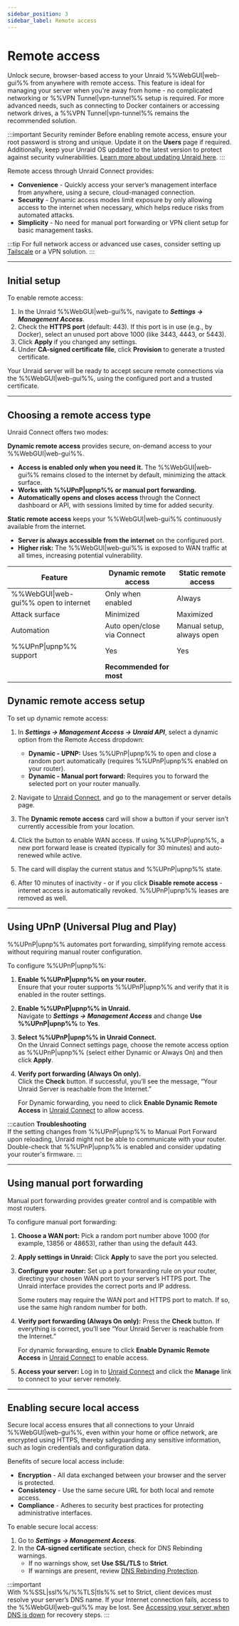 ```yaml
---
sidebar_position: 3
sidebar_label: Remote access
---
```



# Remote access

Unlock secure, browser-based access to your Unraid %%WebGUI|web-gui%% from anywhere with remote access. This feature is ideal for managing your server when you're away from home - no complicated networking or %%VPN Tunnel|vpn-tunnel%% setup is required. For more advanced needs, such as connecting to Docker containers or accessing network drives, a %%VPN Tunnel|vpn-tunnel%% remains the recommended solution.

:::important Security reminder
Before enabling remote access, ensure your root password is strong and unique. Update it on the **Users** page if required. Additionally, keep your Unraid OS updated to the latest version to protect against security vulnerabilities. [Learn more about updating Unraid here](../unraid-os/system-administration/maintain-and-update/upgrading-unraid.mdx).
:::

Remote access through Unraid Connect provides:

- **Convenience** - Quickly access your server’s management interface from anywhere, using a secure, cloud-managed connection.
- **Security** - Dynamic access modes limit exposure by only allowing access to the internet when necessary, which helps reduce risks from automated attacks.
- **Simplicity** - No need for manual port forwarding or VPN client setup for basic management tasks.

:::tip
For full network access or advanced use cases, consider setting up [Tailscale](../unraid-os/system-administration/secure-your-server/tailscale.mdx) or a VPN solution.
:::

---

## Initial setup

To enable remote access:

1. In the Unraid %%WebGUI|web-gui%%, navigate to ***Settings → Management Access***.
2. Check the **HTTPS port** (default: 443). If this port is in use (e.g., by Docker), select an unused port above 1000 (like 3443, 4443, or 5443).
3. Click **Apply** if you changed any settings.
4. Under **CA-signed certificate file**, click **Provision** to generate a trusted certificate.

Your Unraid server will be ready to accept secure remote connections via the %%WebGUI|web-gui%%, using the configured port and a trusted certificate.

---

## Choosing a remote access type

Unraid Connect offers two modes:

<Tabs>
<TabItem value="dynamic" label="Dynamic remote access">

**Dynamic remote access** provides secure, on-demand access to your %%WebGUI|web-gui%%.

- **Access is enabled only when you need it.** The %%WebGUI|web-gui%% remains closed to the internet by default, minimizing the attack surface.
- **Works with %%UPnP|upnp%% or manual port forwarding.**
- **Automatically opens and closes access** through the Connect dashboard or API, with sessions limited by time for added security.

</TabItem>
<TabItem value="static" label="Static remote access">

**Static remote access** keeps your %%WebGUI|web-gui%% continuously available from the internet.

- **Server is always accessible from the internet** on the configured port.
- **Higher risk:** The %%WebGUI|web-gui%% is exposed to WAN traffic at all times, increasing potential vulnerability.

</TabItem>
</Tabs>

| Feature                  | Dynamic remote access        | Static remote access        |
|--------------------------|-----------------------------|-----------------------------|
| %%WebGUI&#124;web-gui%% open to internet  | Only when enabled           | Always                      |
| Attack surface           | Minimized                   | Maximized                   |
| Automation               | Auto open/close via Connect | Manual setup, always open   |
| %%UPnP&#124;upnp%% support             | Yes                         | Yes                         |
|                          | **Recommended for most**        |                             |

## Dynamic remote access setup

To set up dynamic remote access:

1. In ***Settings → Management Access → Unraid API***, select a dynamic option from the Remote Access dropdown:
    - **Dynamic - UPNP:** Uses %%UPnP|upnp%% to open and close a random port automatically (requires %%UPnP|upnp%% enabled on your router).
    - **Dynamic - Manual port forward:** Requires you to forward the selected port on your router manually.
2. Navigate to [Unraid Connect](https://connect.myunraid.net/), and go to the management or server details page.
3. The **Dynamic remote access** card will show a button if your server isn’t currently accessible from your location.

4. Click the button to enable WAN access. If using %%UPnP|upnp%%, a new port forward lease is created (typically for 30 minutes) and auto-renewed while active.
5. The card will display the current status and %%UPnP|upnp%% state.
6. After 10 minutes of inactivity - or if you click **Disable remote access** - internet access is automatically revoked. %%UPnP|upnp%% leases are removed as well.

---

## Using UPnP (Universal Plug and Play)

%%UPnP|upnp%% automates port forwarding, simplifying remote access without requiring manual router configuration.

To configure %%UPnP|upnp%%:

1. **Enable %%UPnP|upnp%% on your router.**  
   Ensure that your router supports %%UPnP|upnp%% and verify that it is enabled in the router settings.

2. **Enable %%UPnP|upnp%% in Unraid.**  
   Navigate to ***Settings → Management Access*** and change **Use %%UPnP|upnp%%** to **Yes**.

3. **Select %%UPnP|upnp%% in Unraid Connect.**  
   On the Unraid Connect settings page, choose the remote access option as %%UPnP|upnp%% (select either Dynamic or Always On) and then click **Apply**.

4. **Verify port forwarding (Always On only).**  
   Click the **Check** button. If successful, you’ll see the message, “Your Unraid Server is reachable from the Internet.”

   For Dynamic forwarding, you need to click **Enable Dynamic Remote Access** in [Unraid Connect](https://connect.myunraid.net/) to allow access.

:::caution **Troubleshooting**  
If the setting changes from %%UPnP|upnp%% to Manual Port Forward upon reloading, Unraid might not be able to communicate with your router. Double-check that %%UPnP|upnp%% is enabled and consider updating your router's firmware.
:::

---

## Using manual port forwarding

Manual port forwarding provides greater control and is compatible with most routers.

To configure manual port forwarding:

1. **Choose a WAN port:** Pick a random port number above 1000 (for example, 13856 or 48653), rather than using the default 443.

2. **Apply settings in Unraid:** Click **Apply** to save the port you selected.

3. **Configure your router:** Set up a port forwarding rule on your router, directing your chosen WAN port to your server’s HTTPS port. The Unraid interface provides the correct ports and IP address.

   Some routers may require the WAN port and HTTPS port to match. If so, use the same high random number for both.

4. **Verify port forwarding (Always On only):** Press the **Check** button. If everything is correct, you’ll see “Your Unraid Server is reachable from the Internet.”

   For dynamic forwarding, ensure to click **Enable Dynamic Remote Access** in [Unraid Connect](https://connect.myunraid.net/) to enable access.

5. **Access your server:** Log in to [Unraid Connect](https://connect.myunraid.net/) and click the **Manage** link to connect to your server remotely.

---

## Enabling secure local access

Secure local access ensures that all connections to your Unraid %%WebGUI|web-gui%%, even within your home or office network, are encrypted using HTTPS, thereby safeguarding any sensitive information, such as login credentials and configuration data.

Benefits of secure local access include:

- **Encryption** - All data exchanged between your browser and the server is protected.
- **Consistency** - Use the same secure URL for both local and remote access.
- **Compliance** - Adheres to security best practices for protecting administrative interfaces.

To enable secure local access:

1. Go to ***Settings → Management Access***.
2. In the **CA-signed certificate** section, check for DNS Rebinding warnings.
   - If no warnings show, set **Use SSL/TLS** to **Strict**.
   - If warnings are present, review [DNS Rebinding Protection](../unraid-os/system-administration/secure-your-server/securing-your-connection.mdx#dns-rebinding-protection).

:::important  
With %%SSL|ssl%%/%%TLS|tls%% set to Strict, client devices must resolve your server’s DNS name. If your Internet connection fails, access to the %%WebGUI|web-gui%% may be lost. See [Accessing your server when DNS is down](../unraid-os/system-administration/secure-your-server/securing-your-connection.mdx#accessing-your-server-when-dns-is-down) for recovery steps.
:::
